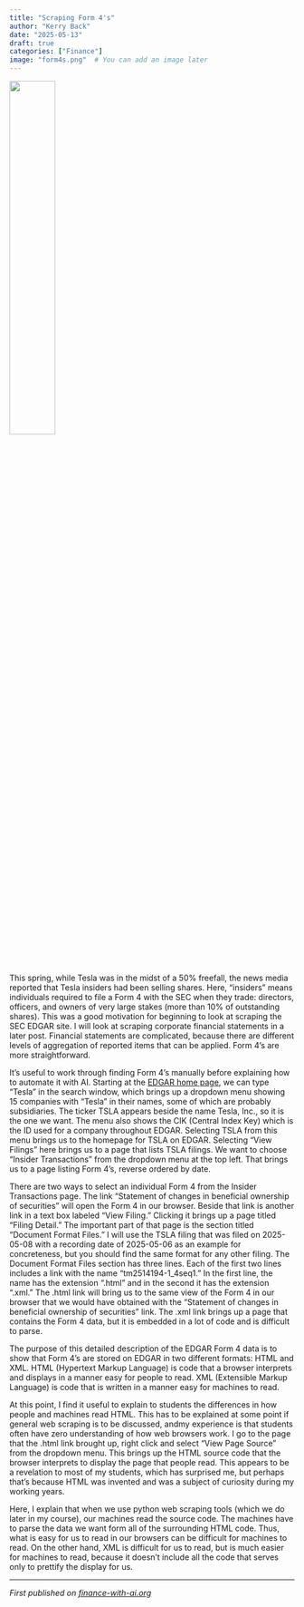 ```yaml
---
title: "Scraping Form 4's"
author: "Kerry Back"
date: "2025-05-13"
draft: true
categories: ["Finance"]
image: "form4s.png"  # You can add an image later
---
```


![](form4s.png){width=40% fig-align="center"}

This spring, while Tesla was in the midst of a 50% freefall, the news media reported that Tesla insiders had been selling shares.  Here, "insiders" means individuals required to file a Form 4 with the SEC when they trade: directors, officers, and owners of very large stakes (more than 10% of outstanding shares).  This was a good motivation for beginning to look at scraping the SEC EDGAR site.  I will look at scraping corporate financial statements in a later post.  Financial statements are complicated, because there are different levels of aggregation of reported items that can be applied.  Form 4's are more straightforward.  

It's useful to work through finding Form 4's manually before explaining how to automate it with AI.  Starting at the [EDGAR home page](https://www.sec.gov/search-filings), we can type "Tesla" in the search window, which brings up a dropdown menu showing 15 companies with "Tesla" in their names, some of which are probably subsidiaries.  The ticker TSLA appears beside the name Tesla, Inc., so it is the one we want.  The menu also shows the CIK (Central Index Key) which is the ID used for a company throughout EDGAR.  Selecting TSLA from this menu brings us to the homepage for TSLA on EDGAR.  Selecting "View Filings" here brings us to a page that lists TSLA filings.  We want to choose "Insider Transactions" from the dropdown menu at the top left.  That brings us to a page listing Form 4's, reverse ordered by date. 

There are two ways to select an individual Form 4 from the Insider Transactions page.  The link "Statement of changes in beneficial ownership of securities" will open the Form 4 in our browser.  Beside that link is another link in a text box labeled "View Filing."  Clicking it brings up a page titled "Filing Detail."  The important part of that page is the section titled "Document Format Files."  I will use the TSLA filing that was filed on 2025-05-08 with a recording date of 2025-05-06 as an example for concreteness, but you should find the same format for any other filing.  The Document Format Files section has three lines.  Each of the first two lines includes a link with the name "tm2514194-1_4seq1."  In the first line, the name has the extension ".html" and in the second it has the extension ".xml."  The .html link will bring us to the same view of the Form 4 in our browser that we would have obtained with the "Statement of changes in beneficial ownership of securities" link.  The .xml link brings up a page that contains the Form 4 data, but it is embedded in a lot of code and is difficult to parse.

The purpose of this detailed description of the EDGAR Form 4 data is to show that Form 4's are stored on EDGAR in two different formats: HTML and XML.  HTML (Hypertext Markup Language) is code that a browser interprets and displays in a manner easy for people to read.  XML (Extensible Markup Language) is code that is written in a manner easy for machines to read.  

At this point, I find it useful to explain to students the differences in how people and machines read HTML.  This has to be explained at some point if general web scraping is to be discussed, andmy experience is that students often have zero understanding of how web browsers work.  I go to the page that the .html link brought up, right click and select "View Page Source" from the dropdown menu.  This brings up the HTML source code that the browser interprets to display the page that people read.  This appears to be a revelation to most of my students, which has surprised me, but perhaps that's because HTML was invented and was a subject of curiosity during my working years.  

Here, I explain that when we use python web scraping tools (which we do later in my course), our machines read the source code.  The machines have to parse the data we want form all of the surrounding HTML code.  Thus, what is easy for us to read in our browsers can be difficult for machines to read.  On the other hand, XML is difficult for us to read, but is much easier for machines to read, because it doesn't include all the code that serves only to prettify the display for us.  



---

*First published on [finance-with-ai.org](https://finance-with-ai.org)* 